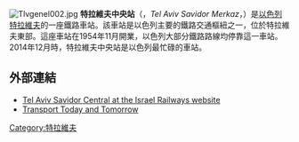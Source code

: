 [[File:Tlvgenel002.jpg|thumb]]
'''特拉維夫中央站'''（{{lang-he|תֵּל אָבִיב סָבִידוֹר מֶרְכָּז}}，''Tel Aviv Savidor Merkaz''，{{lang-ar|تل أبيب مركز سافيدور}}）是[[以色列|以色列]][[特拉維夫|特拉維夫]]的一座鐵路車站。該車站是以色列主要的鐵路交通樞紐之一，位於特拉維夫東部。這座車站在1954年11月開業，以色列大部分鐵路路線均停靠這一車站。2014年12月時，特拉維夫中央站是以色列最忙碌的車站。

==外部連結==
{{Commons category|Tel Aviv Central Savidor train station}}
{{Portal|Israel|Trains}}
*[http://www.rail.co.il/en/Stations/Pages/3700.aspx Tel Aviv Savidor Central at the Israel Railways website] {{Wayback|url=http://www.rail.co.il/en/Stations/Pages/3700.aspx |date=20170929154101 }}
*[http://www.transportation.org.il/ Transport Today and Tomorrow] {{Wayback|url=http://www.transportation.org.il/ |date=20180118034421 }}
[[Category:特拉維夫|Category:特拉維夫]]